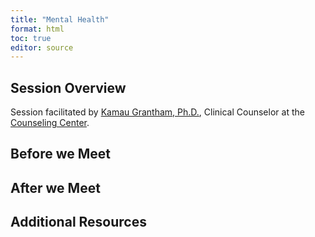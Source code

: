 ```yaml
---
title: "Mental Health"
format: html
toc: true
editor: source
---
```

## Session Overview
Session facilitated by [Kamau Grantham, Ph.D.](https://counselingcenter.illinois.edu/about-us/our-staff), Clinical Counselor at the [Counseling Center](https://counselingcenter.illinois.edu/).

## Before we Meet

## After we Meet

## Additional Resources
